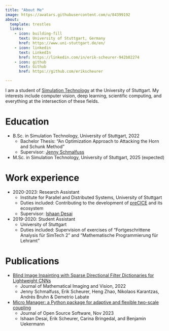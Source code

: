 ```yaml
---
title: "About Me"
image: https://avatars.githubusercontent.com/u/84399192
about:
  template: trestles
  links:
    - icon: building-fill
      text: University of Stuttgart, Germany
      href: https://www.uni-stuttgart.de/en/
    - icon: linkedin
      text: LinkedIn
      href: https://linkedin.com/in/erik-scheurer-942b02274
    - icon: github
      text: Github
      href: https://github.com/erikscheurer

---
```


I am a student of [Simulation Technology](https://www.simtech.uni-stuttgart.de) at the University of Stuttgart. My interests include computer vision, deep learning, scientific computing, and everything at the intersection of these fields.

Education
======
* B.Sc. in Simulation Technology, University of Stuttgart, 2022
  * Bachelor Thesis: "An Optimization Approach to Attacking the Horn and Schunk Method"
  * Supervisor: [Jenny Schmalfuss](https://www.vis.uni-stuttgart.de/en/institute/team/Schmalfuss/)
* M.Sc. in Simulation Technology, University of Stuttgart, 2025 (expected)

Work experience
======
* 2020-2023: Research Assistant
  * Institute for Parallel and Distributed Systems, University of Stuttgart
  * Duties included: Contributing to the development of [preCICE](precice.org) and its ecosystem
  * Supervisor: [Ishaan Desai](https://de.linkedin.com/in/ishaandesai)

* 2019-2020: Student Assistant
  * University of Stuttgart
  * Duties included: Supervision of exercises of "Fortgeschrittene Analysis für SimTech 2" and "Mathematische Programmierung für Lehramt"

Publications
======

* [Blind Image Inpainting with Sparse Directional Filter Dictionaries for Lightweight CNNs](https://link.springer.com/article/10.1007/s10851-022-01119-6)
  * Journal of Mathematical Imaging and Vision, 2022
  * Jenny Schmalfuss, Erik Scheurer, Heng Zhao, Nikolaos Karantzas, Andrés Bruhn & Demetrio Labate
* [Micro Manager: a Python package for adaptive and flexible two-scale coupling](https://joss.theoj.org/papers/10.21105/joss.05842)
  * Journal of Open Source Software, Nov 2023
  * Ishaan Desai, Erik Scheurer, Carina Bringedal, and Benjamin Uekermann
